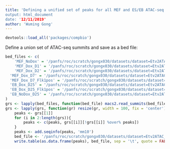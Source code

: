 ```yaml
---
title: 'Defining a unified set of peaks for all MEF and ES/EB ATAC-seq
output: html_document
date: '12/11/2019'
author: 'Wuming Gong'
---
```


```r
devtools::load_all('packages/compbio')
```

Define a union set of ATAC-seq summits and save as a bed file:
```r
bed_files <- c(
	'MEF_NoDox' = '/panfs/roc/scratch/gongx030/datasets/dataset=Etv2ATAC_version=20190228a/MEF_NoDox_summits.bed',
	'MEF_Dox_D1' = '/panfs/roc/scratch/gongx030/datasets/dataset=Etv2ATAC_version=20190228a/MEF_Dox_D1_summits.bed',
	'MEF_Dox_D2' = '/panfs/roc/scratch/gongx030/datasets/dataset=Etv2ATAC_version=20190228a/MEF_Dox_D2_summits.bed',
  'MEF_Dox_D7' = '/panfs/roc/scratch/gongx030/datasets/dataset=Etv2ATAC_version=20190228a/MEF_Dox_D7_summits.bed',
  'MEF_Dox_D7_Flk1pos' = '/panfs/roc/scratch/gongx030/datasets/dataset=Etv2ATAC_version=20190228a/MEF_Dox_D7_Flk1pos_summits.bed',
  'EB_Dox_D25' = '/panfs/roc/scratch/gongx030/datasets/dataset=Etv2ATAC_version=20190228a/EB_Dox_D25_summits.bed',
  'EB_Dox_D25_Flk1pos' = '/panfs/roc/scratch/gongx030/datasets/dataset=Etv2ATAC_version=20190228a/EB_Dox_D25_Flk1pos_summits.bed',
  'EB_NoDox_D25' = '/panfs/roc/scratch/gongx030/datasets/dataset=Etv2ATAC_version=20190228a/EB_NoDox_D25_summits.bed'
)
grs <- lapply(bed_files, function(bed_file) macs2.read_summits(bed_file))
grs <- lapply(grs, function(gr) resize(gr, width = 100, fix = 'center'))
	peaks <- grs[[1]]
	for (i in 2:length(grs)){
		peaks <- c(peaks, grs[[i]][!grs[[i]] %over% peaks])
	}
	peaks <- add.seqinfo(peaks, 'mm10')
	bed_file <- '/panfs/roc/scratch/gongx030/datasets/dataset=Etv2ATAC_version=20190228a/ATAC_peaks_Etv2_reprogramming.bed'
	write.table(as.data.frame(peaks), bed_file, sep = '\t', quote = FALSE, row.names = FALSE, col.names = FALSE)
```
